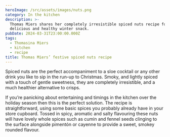 ```yaml
---
heroImage: /src/assets/images/nuts.png
category: In the kitchen
description: >-
  Thomas Miers shares her completely irresistible spiced nuts recipe for a
  delicious and healthy winter snack.
pubDate: 2024-03-31T23:00:00.000Z
tags:
  - Thomasina Miers
  - kitchen
  - recipe
title: Thomas Miers’ festive spiced nuts recipe
---
```


Spiced nuts are the perfect accompaniment to a sloe cocktail or any other drink you like to sip in the run-up to Christmas. Smoky, and lightly spiced with a touch of gentle sweetness, they are completely irresistible, and a much healthier alternative to crisps.

If you’re panicking about entertaining and timings in the kitchen over the holiday season then this is the perfect solution. The recipe is straightforward, using some basic spices you probably already have in your store cupboard. Tossed in spicy, aromatic and salty flavouring these nuts will have lovely whole spices such as cumin and fennel seeds clinging to the surface alongside pimentón or cayenne to provide a sweet, smokey rounded flavour.
